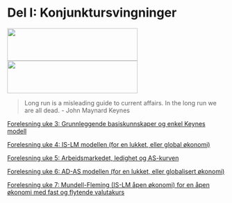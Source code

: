 # Del I: Konjunktursvingninger
<img id='grede' src="bilder/cycles.jpg" height="75px" width="300px" />
<img id='grere' src="bilder/money.jpg" height="75px" width="300px" />

> Long run is a misleading guide to current affairs. In the long run we are all dead.
- John Maynard Keynes

[Forelesning uke 3: Grunnleggende basiskunnskaper og enkel Keynes modell](presentasjoner/pres_del1_lukket.html#1)

[Forelesning uke 4: IS-LM modellen (for en lukket, eller global økonomi)](presentasjoner/pres_del1.html#20)

[Forelesning uke 5: Arbeidsmarkedet, ledighet og AS-kurven](presentasjoner/pres_del1_lukket.html#34)

[Forelesning uke 6: AD-AS modellen (for en lukket, eller globalisert økonomi)](presentasjoner/pres_del1_lukket.html#40)

[Forelesning uke 7: Mundell-Fleming (IS-LM åpen økonomi) for en åpen økonomi med fast og flytende valutakurs](presentasjoner/pres_del1_open.html#1)

<!--
[Arbeidsmarkedet, ledighet og AS-kurven](presentasjoner/pres_del1.html#25)

[AD-AS modellen (for en lukket, eller globalisert økonomi)](presentasjoner/pres_del1.html#25)

[Mundell-Fleming (IS-LM åpen økonomi) for en åpen økonomi med fast og flytende valutakurs](presentasjoner/pres_del1.html#25)

[AD-AS for en åpen økonomi med fast og flytende valutakurs](presentasjoner/pres_del1.html#25)
-->
